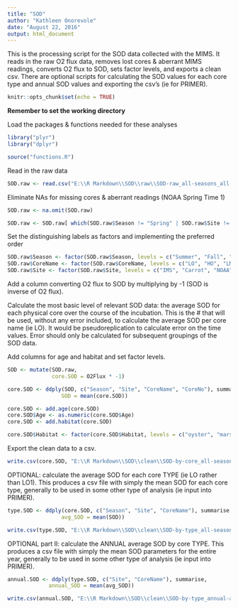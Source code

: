 ```yaml
---
title: "SOD"
author: "Kathleen Onorevole"
date: "August 22, 2016"
output: html_document
---
```


This is the processing script for the SOD data collected with the MIMS.  It reads in the raw O2 flux data, removes lost cores & aberrant MIMS readings, converts O2 flux to SOD, sets factor levels, and exports a clean csv. There are optional scripts for calculating the SOD values for each core type and annual SOD values and exporting the csv's (ie for PRIMER).

```r
knitr::opts_chunk$set(echo = TRUE)
```

**Remember to set the working directory**

Load the packages & functions needed for these analyses
```r

library("plyr")
library("dplyr")

source("functions.R")

```

Read in the raw data
``` r

SOD.raw <- read.csv("E:\\R Markdown\\SOD\\raw\\SOD-raw_all-seasons_all-sites.csv", header = T, stringsAsFactors = F)

```

Eliminate NAs for missing cores & aberrant readings (NOAA Spring Time 1)
``` r

SOD.raw <- na.omit(SOD.raw)

SOD.raw <- SOD.raw[ which(SOD.raw$Season != "Spring" | SOD.raw$Site != "NOAA" | SOD.raw$TimePt != "1"), ]

```

Set the distinguishing labels as factors and implementing the preferred order
``` r

SOD.raw$Season <- factor(SOD.raw$Season, levels = c("Summer", "Fall", "Winter", "Spring", "Summer15"))
SOD.raw$CoreName <- factor(SOD.raw$CoreName, levels = c("LO", "HO", "LM", "MM", "HM", "Ref", "LoRef", "HiRef"))
SOD.raw$Site <- factor(SOD.raw$Site, levels = c("IMS", "Carrot", "NOAA", "Army"))

```

Add a column converting O2 flux to SOD by multiplying by -1 (SOD is inverse of O2 flux).

Calculate the most basic level of relevant SOD data: the average SOD for each physical core over the course of the incubation. This is the # that will be used, without any error included, to calculate the average SOD per core name (ie LO).  It would be pseudoreplication to calculate error on the time values. Error should only be calculated for subsequent groupings of the SOD data.

Add columns for age and habitat and set factor levels.
``` r

SOD <- mutate(SOD.raw,
              core.SOD = O2Flux * -1)

core.SOD <- ddply(SOD, c("Season", "Site", "CoreName", "CoreNo"), summarise,
                 SOD = mean(core.SOD))

core.SOD <- add.age(core.SOD)
core.SOD$Age <- as.numeric(core.SOD$Age)
core.SOD <- add.habitat(core.SOD)

core.SOD$Habitat <- factor(core.SOD$Habitat, levels = c("oyster", "marsh", "Ref", "LoRef", "HiRef"))

```

Export the clean data to a csv.
``` r

write.csv(core.SOD, "E:\\R Markdown\\SOD\\clean\\SOD-by-core_all-seasons_all-sites.csv", row.names = F)

```

OPTIONAL: calculate the average SOD for each core TYPE (ie LO rather than LO1).  This produces a csv file with simply the mean SOD for each core type, generally to be used in some other type of analysis (ie input into PRIMER).
``` r

type.SOD <- ddply(core.SOD, c("Season", "Site", "CoreName"), summarise,
                 avg_SOD = mean(SOD))

write.csv(type.SOD, "E:\\R Markdown\\SOD\\clean\\SOD-by-type_all-seasons_all-sites.csv", row.names = F)

```

OPTIONAL part II: calculate the ANNUAL average SOD by core TYPE.  This produces a csv file with simply the mean SOD parameters for the entire year, generally to be used in some other type of analysis (ie input into PRIMER).
``` r

annual.SOD <- ddply(type.SOD, c("Site", "CoreName"), summarise,
             annual_SOD = mean(avg_SOD))

write.csv(annual.SOD, "E:\\R Markdown\\SOD\\clean\\SOD-by-type_annual-avg_all-sites.csv", row.names = F)

```

